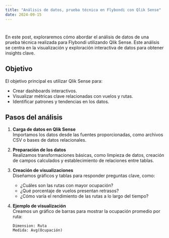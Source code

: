 ```yaml
---
title: "Análisis de datos, prueba técnica en Flybondi con Qlik Sense"
date: 2024-09-15
---
```


#

En este post, exploraremos cómo abordar el análisis de datos de una prueba técnica realizada para Flybondi utilizando Qlik Sense. Este análisis se centra en la visualización y exploración interactiva de datos para obtener insights clave.

## Objetivo

El objetivo principal es utilizar Qlik Sense para:

- Crear dashboards interactivos.
- Visualizar métricas clave relacionadas con vuelos y rutas.
- Identificar patrones y tendencias en los datos.

## Pasos del análisis

1. **Carga de datos en Qlik Sense**  
   Importamos los datos desde las fuentes proporcionadas, como archivos CSV o bases de datos relacionales.

2. **Preparación de los datos**  
   Realizamos transformaciones básicas, como limpieza de datos, creación de campos calculados y establecimiento de relaciones entre tablas.

3. **Creación de visualizaciones**  
   Diseñamos gráficos y tablas para responder preguntas clave, como:

   - ¿Cuáles son las rutas con mayor ocupación?
   - ¿Qué porcentaje de vuelos presentan retrasos?
   - ¿Cómo varía el rendimiento de las rutas a lo largo del tiempo?

4. **Ejemplo de visualización**  
   Creamos un gráfico de barras para mostrar la ocupación promedio por ruta:

   ```qlik
   Dimension: Ruta
   Medida: Avg(Ocupación)
   ```